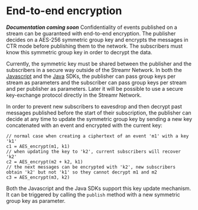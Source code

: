 # End-to-end encryption
***Documentation coming soon***
Confidentiality of events published on a stream can be guaranteed with end-to-end encryption. The publisher decides on a AES-256 symmetric group key and encrypts the messages in CTR mode before publishing them to the network. The subscribers must know this symmetric group key in order to decrypt the data.

Currently, the symmetric key must be shared between the publisher and the subscribers in a secure way outside of the Streamr Network. In both the <a href="https://github.com/streamr-dev/network-monorepo" target="_blank" rel="noopener noreferrer">Javascript</a> and the <a href="https://github.com/streamr-dev/streamr-client-java" target="_blank" rel="noopener noreferrer">Java</a> SDKs, the publisher can pass group keys per stream as parameters and the subscriber can pass group keys per stream and per publisher as parameters. Later it will be possible to use a secure key-exchange protocol directly in the Streamr Network.

In order to prevent new subscribers to eavesdrop and then decrypt past messages published before the start of their subscription, the publisher can decide at any time to update the symmetric group key by sending a new key concatenated with an event and encrypted with the current key:
```
// normal case when creating a ciphertext of an event 'm1' with a key 'k1'
c1 = AES_encrypt(m1, k1)
// when updating the key to 'k2', current subscribers will recover 'k2'
c2 = AES_encrypt(m2 + k2, k1)
// the next messages can be encrypted with 'k2', new subscribers obtain 'k2' but not 'k1' so they cannot decrypt m1 and m2
c3 = AES_encrypt(m3, k2)
```

Both the Javascript and the Java SDKs support this key update mechanism. It can be triggered by calling the `publish` method with a new symmetric group key as parameter.